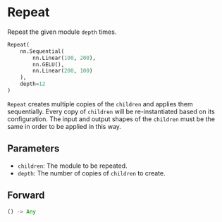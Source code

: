 
# Repeat

Repeat the given module `depth` times.

```python copy
Repeat(
    nn.Sequential(
        nn.Linear(100, 200),
        nn.GELU(),
        nn.Linear(200, 100)
    ),
    depth=12
)
```

`Repeat` creates multiple copies of the `children` and
applies them sequentially. Every copy of `children` will
be re-instantiated based on its configuration. The input
and output shapes of the `children` must be the same in
order to be applied in this way.

## Parameters

- `children`: The module to be repeated.
- `depth`: The number of copies of `children` to create.

## Forward
```rust
() -> Any
```
